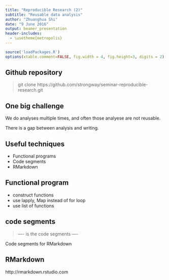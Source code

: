 ```yaml
---
title: "Reproducible Research (2)"
subtitle: "Reusable data analysis"
author: "Zhuanghua Shi"
date: "9 June 2016"
output: beamer_presentation
header-includes:
  - \usetheme{metropolis}
---
```

  
```r
source('loadPackages.R')
options(xtable.comment=FALSE, fig.width = 4, fig.height=3, digits = 2) #hide  comments
```

## Github repository

> git clone https://github.com/strongway/seminar-reproducible-research.git

## One big challenge

We do analyses multiple times, and often those analyese are not reusable. 

There is a gap between analysis and writing. 

## Useful techniques

- Functional programs
- Code segments
- RMarkdown

## Functional program

- construct functions
- use lapply, Map instead of for loop
- use list of functions

## code segments

  > ---- is the code segments ----

Code segments for RMarkdown


## RMarkdown

http://rmarkdown.rstudio.com

